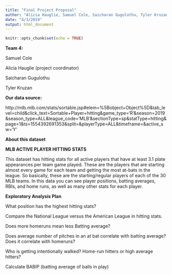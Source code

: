 ```yaml
---
title: "Final Project Proposal"
author: "Alicia Hauglie, Samuel Cole, Saicharan Gugulothu, Tyler Kruzan"
date: "4/3/2019"
output: html_document
---
```


```r
knitr::opts_chunk$set(echo = TRUE)
```

**Team 4:**

Samuel Cole 

Alicia Hauglie (project coordinator)

Saicharan Gugulothu

Tyler Kruzan


**Our data source:**

http://mlb.mlb.com/stats/sortable.jsp#elem=%5Bobject+Object%5D&tab_level=child&click_text=Sortable+Player+hitting&game_type='R'&season=2019&season_type=ALL&league_code='MLB'&sectionType=sp&statType=hitting&page=1&ts=1554392691353&split=&playerType=ALL&timeframe=&active_sw='Y'


**About this dataset**

**MLB ACTIVE PLAYER HITTING STATS**

This dataset has hitting stats for all active players that have at least 3.1 plate appearances per team game played. These are the players that are starting almost every game for each team and getting the most at-bats in the league. So basically, these are the starting/regular players of each of the 30 MLB teams. In this data you can see player positions, batting averages, RBIs, and home runs, as well as many other stats for each player. 


**Exploratory Analysis Plan**

What position has the highest hitting stats?

Compare the National League versus the American League in hitting stats.

Does more homeruns mean less Batting average?

Does average number of pitches in an at bat correlate with batting average?
  Does it correlate with homeruns?

Who is getting intentionally walked? Home-run hitters or high average hitters?

Calculate BABIP (batting average of balls in play)